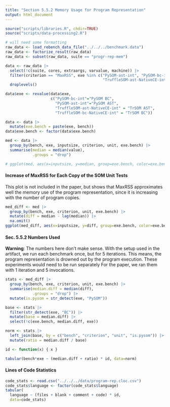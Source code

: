 ```yaml
---
title: "Section 5.5.2 Memory Usage for Program Representation"
output: html_document
---
```


```r
source("scripts/libraries.R", chdir=TRUE)
source("scripts/data-processing2.R")

# will need some formatting
raw_data <- load_rebench_data_file("../../../benchmark.data")
raw_data <- factorize_result(raw_data)
raw_data <- subset(raw_data, suite == "progr-rep-mem")

data <- raw_data |>
  select(!c(suite, cores, extraargs, varvalue, machine)) |>
  filter(criterion == "MaxRSS", exe %in% c("PySOM-ast-int", "PySOM-bc-int",
                                           "TruffleSOM-ast-NativeCE-int", "TruffleSOM-bc-NativeCE-int" )) |>
  droplevels()

data$exe <- revalue(data$exe,
                    c("PySOM-bc-int"="PySOM BC",
                      "PySOM-ast-int"="PySOM AST",
                      "TruffleSOM-ast-NativeCE-int" = "TrSOM AST",
                      "TruffleSOM-bc-NativeCE-int" = "TrSOM BC"))

data <- data |>
  mutate(exe.bench = paste(exe, bench))
data$exe.bench <- factor(data$exe.bench)

med <- data |>
  group_by(bench, exe, inputsize, criterion, unit, exe.bench) |>
  summarise(median = median(value),
            .groups = "drop")
```



```r
# ggplot(med, aes(x=inputsize, y=median, group=exe.bench, color=exe.bench)) + geom_line()
```

#### Increase of MaxRSS for Each Copy of the SOM Unit Tests

This plot is not included in the paper, but shows that MaxRSS approximates well
the memory use of the program representation, since it is increasing with the
number of program copies.

```r
med_diff <- med |>
  group_by(bench, exe, criterion, unit, exe.bench) |>
  mutate(diff = median - lag(median)) |>
  na.omit()
ggplot(med_diff, aes(x=inputsize, y=diff, group=exe.bench, color=exe.bench)) + geom_line()
```

#### Sec. 5.5.2 Numbers Used

**Warning**: The numbers here don't make sense. With the setup used in the artifact,
we run each benchmark once, but for 5 iterations. This means, the program representation
is drowned out by the program execution. These experiments would need to be
run separately For the paper, we ran them with 1 iteration and 5 invocations.


```r
stats <- med_diff |>
  group_by(bench, exe, criterion, unit, exe.bench) |>
  summarise(median.diff = median(diff),
            .groups = "drop") |>
  mutate(is.pysom = str_detect(exe, "PySOM"))

base <- stats |>
  filter(str_detect(exe, "BC")) |>
  mutate(base = median.diff) |>
  select(!c(exe.bench, median.diff, exe))

norm <- stats |>
  left_join(base, by = c("bench", "criterion", "unit", "is.pysom")) |>
  mutate(ratio = median.diff / base)

id <- function(x) { x }

tabular(bench*exe ~ (median.diff + ratio) * id, data=norm)
```
#### Lines of Code Statistics

```r
code_stats <- read.csv("../../../data/program-rep.cloc.csv")
code_stats$language <- factor(code_stats$language)
tabular(
  language ~ (files + blank + comment + code) * id,
  data=code_stats)
```
